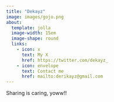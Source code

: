 ---
title: "Dekayz"
image: images/gojo.png
about:
  template: jolla
  image-width: 15em
  image-shape: round
  links:
    - icon: x
      text: My X
      href: https://twitter.com/dekayz_
    - icon: envelope
      text: Contact me
      href: mailto:derikayz@gmail.com
---

Sharing is caring, yoww!!
